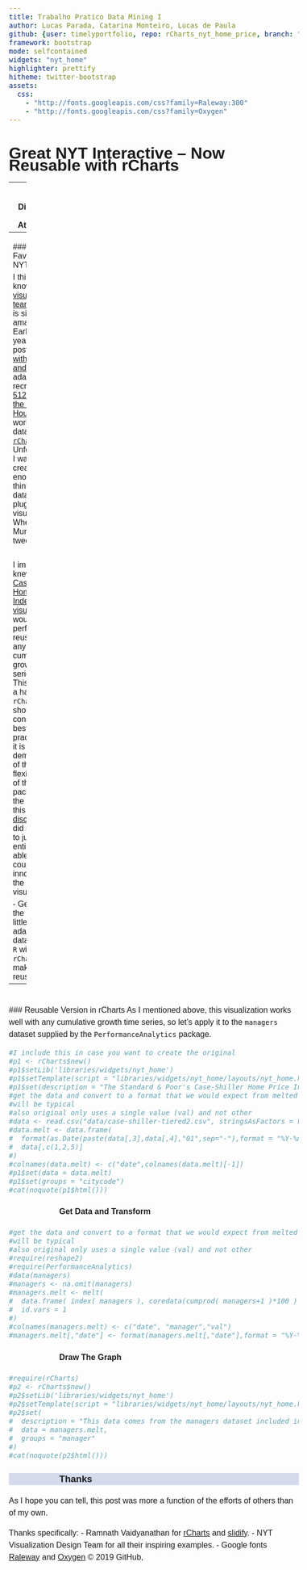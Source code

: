 ```yaml
---
title: Trabalho Pratico Data Mining I
author: Lucas Parada, Catarina Monteiro, Lucas de Paula
github: {user: timelyportfolio, repo: rCharts_nyt_home_price, branch: "gh-pages"}
framework: bootstrap
mode: selfcontained
widgets: "nyt_home"
highlighter: prettify
hitheme: twitter-bootstrap
assets:
  css:
    - "http://fonts.googleapis.com/css?family=Raleway:300"
    - "http://fonts.googleapis.com/css?family=Oxygen"
---
```


<style>
body{
  font-family: 'Oxygen', sans-serif;
  font-size: 16px;
  line-height: 24px;
}

h1,h2,h3,h4 {
  font-family: 'Raleway', sans-serif;
}

.container { width: 1000px; }
h3 {
  background-color: #D4DAEC;
  text-indent: 100px; 
}
h4 {
  text-indent: 100px;
}

g-table-intro h4 {
  text-indent: 0px;
}
</style>

# Great NYT Interactive -- Now Reusable with rCharts

---
<br/>
### Disclaimer and Attribution

**I claim absolutely no credit for this visualization, which I consider one of the most best I have ever seen.  All credit belongs to the <a href = "http://www.nytimes.com/interactive/2011/05/31/business/economy/case-shiller-index.html">original source</a>.  If anybody believes this to be not fair use, I will take it down immediately.  I am implicitly assuming approval for this fork due to the <a href = "http://datastori.es/data-stories-22-nyt-graphics-and-d3-with-mike-bostock-and-shan-carter/">data.stories interview</a>.** 

```r
#opts_chunk$set(message = FALSE, warning = FALSE, error = FALSE, tidy = FALSE, cache = FALSE,results = 'asis' )
```

---
<br/>
### Another Favorite from NYT
  
I think we all know the [data visualization team at NYT](http://blog.visual.ly/10-things-you-can-learn-from-the-new-york-times-data-visualizations/) is simply amazing.  Earlier this year in my post [d3 <- R with rCharts and slidify](http://timelyportfolio.blogspot.com/2013/04/d3-r-with-rcharts-and-slidify.html) I adapted and recreated the [512 Paths to the White House](http://www.nytimes.com/interactive/2012/11/02/us/politics/paths-to-the-white-house.html) to work with `R` data through [`rCharts`](http://rcharts.io/site).  Unfortunately, I was not creative enough to think of other data sets to plug into the visualization.  When Scott Murray tweeted, 

<br/>
<blockquote class="twitter-tweet"><p>Over at <a href="https://twitter.com/nytgraphics">@nytgraphics</a>, <a href="https://twitter.com/KevinQ">@KevinQ</a> and <a href="https://twitter.com/shancarter">@shancarter</a> really know how to wiggle a baseline. <a href="http://t.co/gS9gHrSLIu">http://t.co/gS9gHrSLIu</a></p>&mdash; Scott Murray (@alignedleft) <a href="https://twitter.com/alignedleft/statuses/349647895122804738">June 25, 2013</a></blockquote>
<script async src="http://platform.twitter.com/widgets.js" charset="utf-8"></script>
<br/>

I immediately knew the [Case Shiller Home Price Index visualization](http://www.nytimes.com/interactive/2011/05/31/business/economy/case-shiller-index.html) would be perfect for reuse with any cumulative growth time series data.   This is a bit of a hack of `rCharts` and should not be considered best practices, but it is a demonstration of the very flexible design of the package.  In the spirit of this [discussion](http://datastori.es/data-stories-23-inspiration-or-plagiarism/), I did not want to just copy entirely.  I was able to add a couple key innovations to the visualization:

- Generalize the d3 code a little more to adapt to the data
- Build in `R` with `rCharts` to make it reusable.


---
<br/>
### Reusable Version in rCharts
As I mentioned above, this visualization works well with any cumulative growth time series, so let's apply it to the `managers` dataset supplied by the `PerformanceAnalytics` package.

```r
#I include this in case you want to create the original
#p1 <- rCharts$new()
#p1$setLib('libraries/widgets/nyt_home')
#p1$setTemplate(script = "libraries/widgets/nyt_home/layouts/nyt_home.html")
#p1$set(description = "The Standard & Poor's Case-Shiller Home Price Index for 20 major metropolitan areas is one of the most closely watched gauges of the housing market. The figures for April were released June 25. Figures shown here are not seasonally adjusted or adjusted for inflation.")
#get the data and convert to a format that we would expect from melted xts
#will be typical
#also original only uses a single value (val) and not other 
#data <- read.csv("data/case-shiller-tiered2.csv", stringsAsFactors = F)
#data.melt <- data.frame(
#  format(as.Date(paste(data[,3],data[,4],"01",sep="-"),format = "%Y-%m-%d")),
#  data[,c(1,2,5)]
#)
#colnames(data.melt) <- c("date",colnames(data.melt)[-1])
#p1$set(data = data.melt)
#p1$set(groups = "citycode")
#cat(noquote(p1$html()))
```

<h4>Get Data and Transform</h4>
```r
#get the data and convert to a format that we would expect from melted xts
#will be typical
#also original only uses a single value (val) and not other 
#require(reshape2)
#require(PerformanceAnalytics)
#data(managers)
#managers <- na.omit(managers)
#managers.melt <- melt(
#  data.frame( index( managers ), coredata(cumprod( managers+1 )*100 ) ),
#  id.vars = 1
#)
#colnames(managers.melt) <- c("date", "manager","val")
#managers.melt[,"date"] <- format(managers.melt[,"date"],format = "%Y-%m-%d")
```

<h4>Draw The Graph</h4>
```r
#require(rCharts)
#p2 <- rCharts$new()
#p2$setLib('libraries/widgets/nyt_home')
#p2$setTemplate(script = "libraries/widgets/nyt_home/layouts/nyt_home.html")
#p2$set(
#  description = "This data comes from the managers dataset included in the R package PerformanceAnalytics.",
#  data = managers.melt,
#  groups = "manager"
#)
#cat(noquote(p2$html()))
```

### Thanks
As I hope you can tell, this post was more a function of the efforts of others than of my own.

Thanks specifically:
- Ramnath Vaidyanathan for [rCharts](http://rcharts.io/site) and [slidify](http://slidify.org).
- NYT Visualization Design Team for all their inspiring examples.
- Google fonts [Raleway](http://www.google.com/fonts/specimen/Raleway) and [Oxygen](http://www.google.com/fonts/specimen/Oxygen)
© 2019 GitHub, 